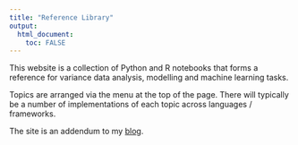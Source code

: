 ```yaml
---
title: "Reference Library"
output: 
  html_document:
    toc: FALSE
---
```



This website is a collection of Python and R notebooks that forms a reference for variance data analysis, modelling and machine learning tasks.  

Topics are arranged via the menu at the top of the page.  There will typically be a number of implementations of each topic across languages / frameworks.

The site is an addendum to my [blog](https://brentmorrison.netlify.app/).  
